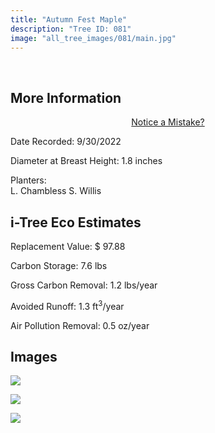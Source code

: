 ```yaml
---
title: "Autumn Fest Maple"
description: "Tree ID: 081"
image: "all_tree_images/081/main.jpg"
---
```


<br>

## **More Information**
::: column-margin
<center><a class="button" href="https://forms.gle/W6f5nwYxrM33hF4f7">Notice a Mistake?</a></center>
:::


Date Recorded:  9/30/2022

Diameter at Breast Height:  1.8  inches

Planters:  
L. Chambless
S. Willis

## **i-Tree Eco Estimates**


 Replacement Value: $ 97.88

 Carbon Storage:  7.6  lbs

 Gross Carbon Removal:  1.2  lbs/year

 Avoided Runoff:  1.3  ft<sup>3</sup>/year

 Air Pollution Removal:  0.5  oz/year

## **Images**


 ![](all_tree_images/081/IMG_6597.jpg)

 ![](all_tree_images/081/IMG_6599.jpg)

 ![](all_tree_images/081/main.jpg)

